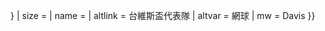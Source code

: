 {{country data {{{1}}}
| flaglink/core
| variant = {{{variant|{{{2|}}}}}}
| size = {{{size|}}}
| name = {{{name|}}}
| altlink = 台維斯盃代表隊
| altvar = 網球
| mw = Davis
}}<noinclude>{{documentation}}</noinclude>